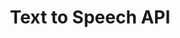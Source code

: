 ---
title: "Text to Speech API"
openapi: "POST /"
description: "Reverie’s TTS (Text-to-Speech) is a solution that turns text into lifelike speech, allowing you to create applications that talk in multiple Indic languages and build comprehensive speech-enabled products."
---